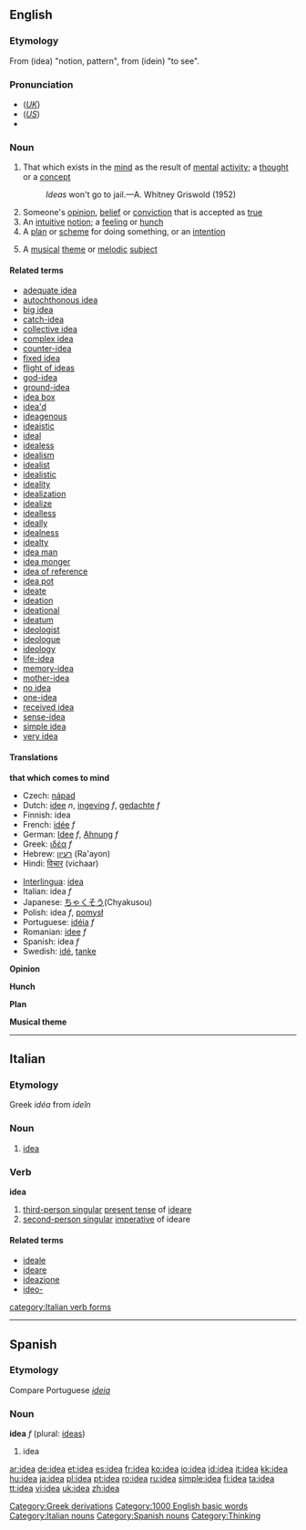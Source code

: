 ==English==

{{rank|electronic|sea|necessary|458|idea|reached|appeared|spoke}}

===Etymology===
From {{AGr.}} '''{{polytonic|[[ἰδέα]]}}''' (idea) "notion, pattern", from '''{{polytonic|[[ἰδεῖν]]}}''' (idein) "to see".

===Pronunciation===
*(''[[Received Pronunciation|UK]]'') {{IPA|/aɪˈdɪə/}}
*(''[[General American|US]]'') {{IPA|/aɪˈdiːə/}}
*{{audio|en-us-idea.ogg|Audio (US)}}

===Noun===
{{wikipedia}}
{{en-noun}}

# That which exists in the [[mind]] as the result of [[mental]] [[activity]]; a [[thought]] or a [[concept]]
#:''Ideas'' won't go to jail.—A. Whitney Griswold (1952)
# Someone's [[opinion]], [[belief]] or [[conviction]] that is accepted as [[true]]
# An [[intuitive]] [[notion]]; a [[feeling]] or [[hunch]]
# A [[plan]] or [[scheme]] for doing something, or an [[intention]]
#{{music}} A [[musical]] [[theme]] or [[melodic]] [[subject]]

====Related terms====
*[[adequate idea]]
*[[autochthonous idea]]
*[[big idea]]
*[[catch-idea]]
*[[collective idea]]
*[[complex idea]]
*[[counter-idea]]
*[[fixed idea]]
*[[flight of ideas]]
*[[god-idea]]
*[[ground-idea]]
*[[idea box]]
*[[idea'd]]
*[[ideagenous]]
*[[ideaistic]]
*[[ideal]]<!-- ? -->
*[[idealess]]
*[[idealism]]
*[[idealist]]
*[[idealistic]]
*[[ideality]]
*[[idealization]]
*[[idealize]]
*[[idealless]]
*[[ideally]]
*[[idealness]]
*[[idealty]]
*[[idea man]]
*[[idea monger]]
*[[idea of reference]]
*[[idea pot]]
*[[ideate]]
*[[ideation]]
*[[ideational]]
*[[ideatum]]
*[[ideologist]]
*[[ideologue]]
*[[ideology]]
*[[life-idea]]
*[[memory-idea]]
*[[mother-idea]]
*[[no idea]]
*[[one-idea]]
*[[received idea]]
*[[sense-idea]]
*[[simple idea]]
*[[very idea]]

====Translations====
'''that which comes to mind'''
{{top}}
*Czech: [[nápad]] {{m}}
*Dutch: [[idee]] ''n'', [[ingeving]] ''f'', [[gedachte]] ''f''
*Finnish: idea
*French: [[idée]] ''f''
*German: [[Idee]] ''f'', [[Ahnung]] ''f''
*Greek: [[ιδέα]] ''f''
*Hebrew: [[רעיון]] (Ra'ayon) {{m}}
*Hindi: [[विचार]] (vichaar)
{{mid}}
*[[Interlingua]]: [[idea#Interlingua|idea]]
*Italian: idea ''f''
*Japanese: [[ちゃくそう]](Chyakusou)
*Polish: idea ''f'', [[pomysł]] {{m}}
*Portuguese: [[idéia]] ''f''
*Romanian: [[idee]] ''f''
*Spanish: idea ''f''
*Swedish: [[idé]], [[tanke]]
{{bottom}}

'''Opinion'''
{{top}}
{{mid}}
{{bottom}}

'''Hunch'''
{{top}}
{{mid}}
{{bottom}}

'''Plan'''
{{top}}
{{mid}}
{{bottom}}

'''Musical theme'''
{{top}}
{{mid}}
{{bottom}}

----

==Italian==
===Etymology===
Greek ''idéa'' from ''ideîn''

===Noun===
{{it-noun|ide|f|a|e}}

# [[idea#English|idea]]

===Verb===
'''idea'''

# [[third-person singular]] [[present tense]] of [[ideare]]
# [[second-person singular]] [[imperative]] of ideare

====Related terms====
*[[ideale]]
*[[ideare]]
*[[ideazione]]
*[[ideo-]]

[[category:Italian verb forms]]
----

==Spanish==

===Etymology===
Compare Portuguese ''[[ideia]]''

===Noun===
'''idea''' ''f'' (plural: [[ideas]])

# idea

[[Category:Greek derivations]]
[[Category:1000 English basic words]]

[[Category:Italian nouns]]
[[Category:Spanish nouns]]
[[Category:Thinking]]

[[ar:idea]]
[[de:idea]]
[[et:idea]]
[[es:idea]]
[[fr:idea]]
[[ko:idea]]
[[io:idea]]
[[id:idea]]
[[it:idea]]
[[kk:idea]]
[[hu:idea]]
[[ja:idea]]
[[pl:idea]]
[[pt:idea]]
[[ro:idea]]
[[ru:idea]]
[[simple:idea]]
[[fi:idea]]
[[ta:idea]]
[[tt:idea]]
[[vi:idea]]
[[uk:idea]]
[[zh:idea]]
